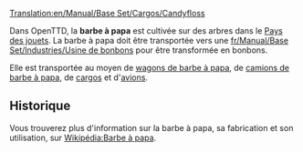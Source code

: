 [[Translation:en/Manual/Base Set/Cargos/Candyfloss]]

{{fr/Manual/Base Set/Cargos/Cargaison|nom=Barbe à papa
|image=en/Manual/Base Set/Industries/CandyflossForest.png
|produit=[[fr/Manual/Base Set/Industries/Forêt de barbe à papa|Forêt de barbe à papa]]
|accepté=[[fr/Manual/Base Set/Industries/Usine de bonbons]]
}}

Dans OpenTTD, la '''barbe à papa''' est cultivée sur des arbres dans le [[fr/Manual/Climat#pays-des-jouets|Pays des jouets]]. La barbe à papa doit être transportée vers une [[fr/Manual/Base Set/Industries/Usine de bonbons]] pour être transformée en bonbons.

Elle est transportée au moyen de [[fr/Manual/Base Set/Trains/Wagon de barbe à papa|wagons de barbe à papa]], de [[fr/Manual/Base Set/Road Vehicles/Camion de barbe à papa|camions de barbe à papa]], de [[fr/Manual/Bateaux|cargos]] et d'[[fr/Manual/Avions|avions]].

==Historique==
Vous trouverez plus d'information sur la barbe à papa, sa fabrication et son utilisation, sur [https://fr.wikipedia.org/wiki/Barbe_%C3%A0_papa Wikipédia:Barbe à papa].